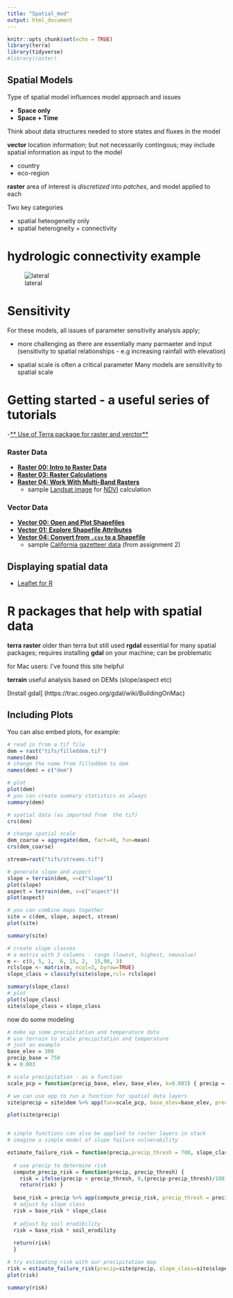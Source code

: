 ```yaml
---
title: "Spatial_mod"
output: html_document
---
```


```r
knitr::opts_chunk$set(echo = TRUE)
library(terra)
library(tidyverse)
#library(raster)
```

## Spatial Models

Type of spatial model influences  model approach and issues

* **Space only**
* **Space + Time**

Think about data structures needed to store states and fluxes in the model

**vector**
  location information; but not necessarily contingous; may include spatial information as input to the model
  
* country
* eco-region
    
**raster**
  area of interest is *discretized* into *patches*, and model applied to each 

Two key categories

* spatial heteogeneity only
* spatial heterogneity + connectivity 

# hydrologic connectivity example
![lateral](hydro_lateral.jpeg)

# Sensitivity

For these models, all issues of parameter sensitivity analysis apply; 

  * more challenging as there are essentially many parmaeter and input (sensitivity to spatial relationships - e.g increasing rainfall with elevation)
  
  * spatial scale is often a critical parameter 
  Many models are sensitivity to spatial scale
  
  
  
# Getting started - a useful series of tutorials

-[** Use of Terra package for raster and verctor**](https://rspatial.org/terra/spatial/8-rastermanip.html)

### Raster Data

- [**Raster 00: Intro to Raster Data**](http://neondataskills.org/R/Introduction-to-Raster-Data-In-R/)
- [**Raster 03: Raster Calculations**](http://neondataskills.org/R/Raster-Calculations-In-R/)
- [**Raster 04: Work With Multi-Band Rasters**](http://neondataskills.org/R/Multi-Band-Rasters-In-R/)
    - sample [Landsat image](Landsat7.tif) for [NDVI](https://earthobservatory.nasa.gov/Features/MeasuringVegetation/) calculation

### Vector Data

- [**Vector 00: Open and Plot Shapefiles**](http://neondataskills.org/R/open-shapefiles-in-R/)
- [**Vector 01: Explore Shapefile Attributes**](http://neondataskills.org/R/shapefile-attributes-in-R/)
- [**Vector 04: Convert from `.csv` to a Shapefile**](http://neondataskills.org/R/csv-to-shapefile-R/)
    - sample [California gazetteer data](CA.csv) (from assignment 2)

## Displaying spatial data

- [Leaflet for R](https://rstudio.github.io/leaflet)

# R packages that help with spatial data

**terra**
**raster** older than terra but still used
**rgdal**
  essential for many spatial packages; requires installing **gdal** on your machine; can be problematic 
  
  for Mac users: I've found this site helpful
  
**terrain**
  useful analysis based on DEMs (slope/aspect etc)
  
[Install gdal]  (https://trac.osgeo.org/gdal/wiki/BuildingOnMac)






## Including Plots

You can also embed plots, for example:

```r

# read in from a tif file
dem = rast("tifs/filleddem.tif")
names(dem)
# change the name from filleddem to dem
names(dem) = c("dem")

# plot
plot(dem)
# you can create summary statistics as always
summary(dem)

# spatial data (as imported from  the tif)
crs(dem)

# change spatial scale
dem_coarse = aggregate(dem, fact=40, fun=mean)
crs(dem_coarse)

stream=rast("tifs/streams.tif")

# generate slope and aspect
slope = terrain(dem, v=c("slope"))
plot(slope)
aspect = terrain(dem, v=c("aspect"))
plot(aspect)

# you can combine maps together
site = c(dem, slope, aspect, stream)
plot(site)

summary(site)

# create slope classes
# a matrix with 3 columns - range (lowest, highest, newvalue)
m <- c(0, 5, 1,  6, 15, 2,  15,90, 3)
rclslope <- matrix(m, ncol=3, byrow=TRUE)
slope_class = classify(site$slope,rcl= rclslope)

summary(slope_class)
# plot 
plot(slope_class)
site$slope_class = slope_class
```

now do some modeling

```r

# make up some precipitation and temperature data
# use terrain to scale precipitation and temperature
# just an example
base_elev = 300
precip_base = 750
k = 0.003

# scale precipitation - as a function
scale_pcp = function(precip_base, elev, base_elev, k=0.003) { precip = ((elev-base_elev)*k+1)*precip_base; return(precip)}

# we can use app to run a function for spatial data layers
site$precip = site$dem %>% app(fun=scale_pcp, base_elev=base_elev, precip_base=precip_base)

plot(site$precip)


# simple functions can also be applied to raster layers in stack
# imagine a simple model of slope failure vulnerability

estimate_failure_risk = function(precip,precip_thresh = 700, slope_class,soil_erodility=1) {
  
  # use precip to determine risk
  compute_precip_risk = function(precip, precip_thresh) {
    risk = ifelse(precip < precip_thresh, 0,(precip-precip_thresh)/100)
    return(risk) }
  
  base_risk = precip %>% app(compute_precip_risk, precip_thresh = precip_thresh)
  # adjust by slope class
  risk = base_risk * slope_class
  
  # adjust by soil erodibility
  risk = base_risk * soil_erodility
  
  return(risk)
  }

# try estimating risk with our precipitation map
risk = estimate_failure_risk(precip=site$precip, slope_class=site$slope_class)
plot(risk)

summary(risk)

```


